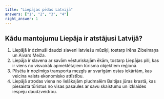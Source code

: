 ---
title: "Liepājas pēdas Latvijā"
answers: ["1", "2", "3", "4"]
right_answer: 1
---

## Kādu mantojumu Liepāja ir atstājusi Latvijā? 

1.	Liepājā ir dzimuši daudzi slaveni latviešu mūziķi, tostarp Irēna Zibelmaņa un Aivars Meiža. 
2.	Liepāja ir slavena ar savām vēsturiskajām ēkām, tostarp Liepājas pili, kas ir viens no visvairāk apmeklētajiem tūrisma objektiem reģionā. 
3.	Pilsēta ir nozīmīgs transporta mezgls ar svarīgām ostas iekārtām, kas veicina valsts ekonomisko attīstību. 
4.	Liepājā atrodas viena no lielākajām pludmalēm Baltijas jūras krastā, kas piesaista tūristus no visas pasaules ar savu skaistumu un izklaides iespēju daudzveidību.
